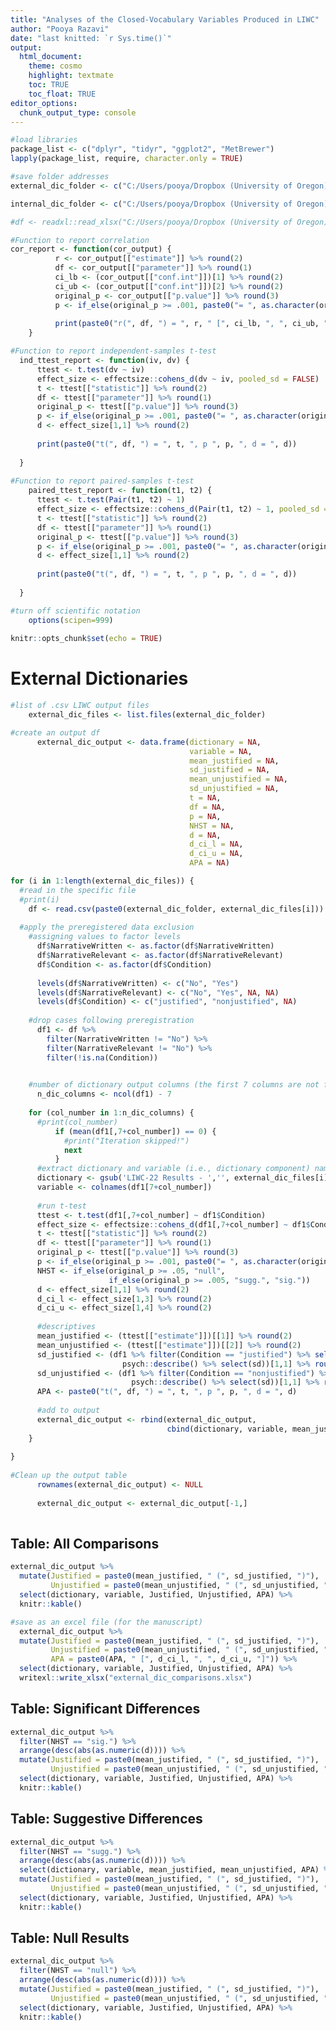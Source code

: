 ```yaml
---
title: "Analyses of the Closed-Vocabulary Variables Produced in LIWC"
author: "Pooya Razavi"
date: "last knitted: `r Sys.time()`"
output: 
  html_document:
    theme: cosmo
    highlight: textmate
    toc: TRUE
    toc_float: TRUE
editor_options: 
  chunk_output_type: console
---
```





```r
#load libraries
package_list <- c("dplyr", "tidyr", "ggplot2", "MetBrewer")
lapply(package_list, require, character.only = TRUE)

#save folder addresses
external_dic_folder <- c("C:/Users/pooya/Dropbox (University of Oregon)/Anger Dissertation/LIWC/Analyzed w external dics/")

internal_dic_folder <- c("C:/Users/pooya/Dropbox (University of Oregon)/Anger Dissertation/LIWC/Analyzed w internal dics/")

#df <- readxl::read_xlsx("C:/Users/pooya/Dropbox (University of Oregon)/Anger Dissertation/Prototype study analysis/ProcessedData_F21_W22_S22_F22.xlsx")

#Function to report correlation
cor_report <- function(cor_output) {
          r <- cor_output[["estimate"]] %>% round(2)
          df <- cor_output[["parameter"]] %>% round(1)
          ci_lb <- (cor_output[["conf.int"]])[1] %>% round(2)
          ci_ub <- (cor_output[["conf.int"]])[2] %>% round(2)
          original_p <- cor_output[["p.value"]] %>% round(3)
          p <- if_else(original_p >= .001, paste0("= ", as.character(original_p)), "< .001")
          
          print(paste0("r(", df, ") = ", r, " [", ci_lb, ", ", ci_ub, "], p ", p))
    }

#Function to report independent-samples t-test
  ind_ttest_report <- function(iv, dv) {
      ttest <- t.test(dv ~ iv)
      effect_size <- effectsize::cohens_d(dv ~ iv, pooled_sd = FALSE)
      t <- ttest[["statistic"]] %>% round(2)
      df <- ttest[["parameter"]] %>% round(1)
      original_p <- ttest[["p.value"]] %>% round(3)
      p <- if_else(original_p >= .001, paste0("= ", as.character(original_p)), "< .001")
      d <- effect_size[1,1] %>% round(2)    
      
      print(paste0("t(", df, ") = ", t, ", p ", p, ", d = ", d))
      
  }
  
#Function to report paired-samples t-test
    paired_ttest_report <- function(t1, t2) {
      ttest <- t.test(Pair(t1, t2) ~ 1)
      effect_size <- effectsize::cohens_d(Pair(t1, t2) ~ 1, pooled_sd = FALSE)
      t <- ttest[["statistic"]] %>% round(2)
      df <- ttest[["parameter"]] %>% round(1)
      original_p <- ttest[["p.value"]] %>% round(3)
      p <- if_else(original_p >= .001, paste0("= ", as.character(original_p)), "< .001")
      d <- effect_size[1,1] %>% round(2)    
      
      print(paste0("t(", df, ") = ", t, ", p ", p, ", d = ", d))
      
  }

#turn off scientific notation
    options(scipen=999)
        
knitr::opts_chunk$set(echo = TRUE)
```

# External Dictionaries

```r
#list of .csv LIWC output files
    external_dic_files <- list.files(external_dic_folder)

#create an output df
      external_dic_output <- data.frame(dictionary = NA,
                                        variable = NA,
                                        mean_justified = NA,
                                        sd_justified = NA,
                                        mean_unjustified = NA,
                                        sd_unjustified = NA,
                                        t = NA,
                                        df = NA,
                                        p = NA,
                                        NHST = NA,
                                        d = NA,
                                        d_ci_l = NA,
                                        d_ci_u = NA,
                                        APA = NA)

for (i in 1:length(external_dic_files)) {
  #read in the specific file
  #print(i)
    df <- read.csv(paste0(external_dic_folder, external_dic_files[i]))
  
  #apply the preregistered data exclusion
    #assigning values to factor levels
      df$NarrativeWritten <- as.factor(df$NarrativeWritten)
      df$NarrativeRelevant <- as.factor(df$NarrativeRelevant)
      df$Condition <- as.factor(df$Condition)
      
      levels(df$NarrativeWritten) <- c("No", "Yes")
      levels(df$NarrativeRelevant) <- c("No", "Yes", NA, NA) 
      levels(df$Condition) <- c("justified", "nonjustified", NA)
    
    #drop cases following preregistration
      df1 <- df %>% 
        filter(NarrativeWritten != "No") %>% 
        filter(NarrativeRelevant != "No") %>% 
        filter(!is.na(Condition))
      

    #number of dictionary output columns (the first 7 columns are not from the dictionary analyses)
      n_dic_columns <- ncol(df1) - 7
    
    for (col_number in 1:n_dic_columns) {
      #print(col_number)
          if (mean(df1[,7+col_number]) == 0) {
            #print("Iteration skipped!")
            next
          }
      #extract dictionary and variable (i.e., dictionary component) names
      dictionary <- gsub('LIWC-22 Results - ','', external_dic_files[i]) %>% gsub('.csv', '', .)
      variable <- colnames(df1[7+col_number])
      
      #run t-test
      ttest <- t.test(df1[,7+col_number] ~ df1$Condition)
      effect_size <- effectsize::cohens_d(df1[,7+col_number] ~ df1$Condition, pooled_sd = FALSE)
      t <- ttest[["statistic"]] %>% round(2)
      df <- ttest[["parameter"]] %>% round(1)
      original_p <- ttest[["p.value"]] %>% round(3)
      p <- if_else(original_p >= .001, paste0("= ", as.character(original_p)), "< .001")
      NHST <- if_else(original_p >= .05, "null", 
                      if_else(original_p >= .005, "sugg.", "sig."))
      d <- effect_size[1,1] %>% round(2)  
      d_ci_l <- effect_size[1,3] %>% round(2)  
      d_ci_u <- effect_size[1,4] %>% round(2)  
      
      #descriptives
      mean_justified <- (ttest[["estimate"]])[[1]] %>% round(2)
      mean_unjustified <- (ttest[["estimate"]])[[2]] %>% round(2)
      sd_justified <- (df1 %>% filter(Condition == "justified") %>% select((7+col_number)) %>% 
                         psych::describe() %>% select(sd))[1,1] %>% round(2)
      sd_unjustified <- (df1 %>% filter(Condition == "nonjustified") %>% select((7+col_number)) %>% 
                           psych::describe() %>% select(sd))[1,1] %>% round(2)
      APA <- paste0("t(", df, ") = ", t, ", p ", p, ", d = ", d)
      
      #add to output
      external_dic_output <- rbind(external_dic_output,
                                   cbind(dictionary, variable, mean_justified, sd_justified, mean_unjustified, sd_unjustified, t, df, p, NHST, d, d_ci_l, d_ci_u, APA))
    }  
      
}
      
#Clean up the output table
      rownames(external_dic_output) <- NULL
      
      external_dic_output <- external_dic_output[-1,] 
        
```

## Table: All Comparisons

```r
external_dic_output %>% 
  mutate(Justified = paste0(mean_justified, " (", sd_justified, ")"),
         Unjustified = paste0(mean_unjustified, " (", sd_unjustified, ")")) %>% 
  select(dictionary, variable, Justified, Unjustified, APA) %>% 
  knitr::kable()

#save as an excel file (for the manuscript)
  external_dic_output %>% 
  mutate(Justified = paste0(mean_justified, " (", sd_justified, ")"),
         Unjustified = paste0(mean_unjustified, " (", sd_unjustified, ")"),
         APA = paste0(APA, " [", d_ci_l, ", ", d_ci_u, "]")) %>% 
  select(dictionary, variable, Justified, Unjustified, APA) %>% 
  writexl::write_xlsx("external_dic_comparisons.xlsx")
```

## Table: Significant Differences

```r

external_dic_output %>%
  filter(NHST == "sig.") %>% 
  arrange(desc(abs(as.numeric(d)))) %>% 
  mutate(Justified = paste0(mean_justified, " (", sd_justified, ")"),
         Unjustified = paste0(mean_unjustified, " (", sd_unjustified, ")")) %>% 
  select(dictionary, variable, Justified, Unjustified, APA) %>% 
  knitr::kable()
```


## Table: Suggestive Differences

```r
external_dic_output %>%
  filter(NHST == "sugg.") %>% 
  arrange(desc(abs(as.numeric(d)))) %>% 
  select(dictionary, variable, mean_justified, mean_unjustified, APA) %>% 
  mutate(Justified = paste0(mean_justified, " (", sd_justified, ")"),
         Unjustified = paste0(mean_unjustified, " (", sd_unjustified, ")")) %>% 
  select(dictionary, variable, Justified, Unjustified, APA) %>% 
  knitr::kable()
```

## Table: Null Results

```r
external_dic_output %>%
  filter(NHST == "null") %>% 
  arrange(desc(abs(as.numeric(d)))) %>% 
  mutate(Justified = paste0(mean_justified, " (", sd_justified, ")"),
         Unjustified = paste0(mean_unjustified, " (", sd_unjustified, ")")) %>% 
  select(dictionary, variable, Justified, Unjustified, APA) %>% 
  knitr::kable()
```

